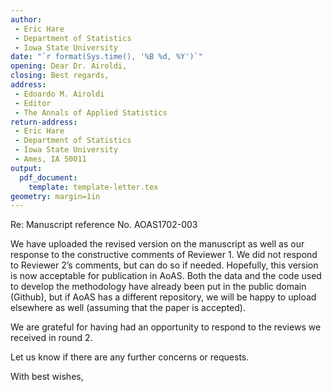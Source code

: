 ```yaml
---
author: 
 - Eric Hare
 - Department of Statistics 
 - Iowa State University
date: "`r format(Sys.time(), '%B %d, %Y')`"
opening: Dear Dr. Airoldi,
closing: Best regards,
address: 
 - Edoardo M. Airoldi
 - Editor
 - The Annals of Applied Statistics
return-address:
 - Eric Hare
 - Department of Statistics
 - Iowa State University
 - Ames, IA 50011
output:
  pdf_document:
    template: template-letter.tex
geometry: margin=1in
---
```


\providecommand{\tightlist}{%
  \setlength{\itemsep}{0pt}\setlength{\parskip}{0pt}}

Re: Manuscript reference No. AOAS1702-003

We have uploaded the revised version on the manuscript as well as our response to the constructive comments of Reviewer 1.  We did not respond to Reviewer 2’s comments, but can do so if needed.  Hopefully, this version is now acceptable for publication in AoAS.  Both the data and the code used to develop the methodology have already been put in the public domain (Github), but if AoAS has a different repository, we will be happy to upload elsewhere as well (assuming that the paper is accepted).

We are grateful for having had an opportunity to respond to the reviews we received in round 2.

Let us know if there are any further concerns or requests.

With best wishes,
